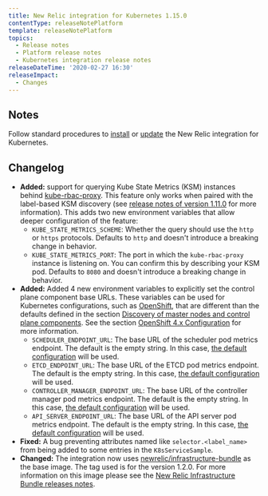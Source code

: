 ```yaml
---
title: New Relic integration for Kubernetes 1.15.0
contentType: releaseNotePlatform
template: releaseNotePlatform
topics:
  - Release notes
  - Platform release notes
  - Kubernetes integration release notes
releaseDateTime: '2020-02-27 16:30'
releaseImpact:
  - Changes
---
```


## Notes

Follow standard procedures to [install](/docs/integrations/host-integrations/host-integrations-list/kubernetes-monitoring-integration#install) or [update](/docs/integrations/host-integrations/host-integrations-list/kubernetes-monitoring-integration#update) the New Relic integration for Kubernetes.

## Changelog

* **Added:** support for querying Kube State Metrics (KSM) instances behind [kube-rbac-proxy](https://github.com/brancz/kube-rbac-proxy). This feature only works when paired with the label-based KSM discovery (see [release notes of version 1.11.0](https://docs.newrelic.com/docs/release-notes/platform-release-notes/host-integrations-release-notes#h2-new-relic-integration-for-kubernetes-1110) for more information). This adds two new environment variables that allow deeper configuration of the feature:
  * `KUBE_STATE_METRICS_SCHEME`: Whether the query should use the `http` or `https` protocols. Defaults to `http` and doesn't introduce a breaking change in behavior.
  * `KUBE_STATE_METRICS_PORT`: The port in which the `kube-rbac-proxy` instance is listening on. You can confirm this by describing your KSM pod. Defaults to `8080` and doesn't introduce a breaking change in behavior.
* **Added:** Added 4 new environment variables to explicitly set the control plane component base URLs. These variables can be used for Kubernetes configurations, such as [OpenShift](http://learn.openshift.com/?extIdCarryOver=true&sc_cid=701f2000001OH7iAAG), that are different than the defaults defined in the section [Discovery of master nodes and control plane components](https://docs.newrelic.com/docs/integrations/kubernetes-integration/installation/configure-control-plane-monitoring#discover-nodes-components). See the section [OpenShift 4.x Configuration](https://docs.newrelic.com/docs/integrations/kubernetes-integration/installation/configure-control-plane-monitoring#openshift-4x-configuration) for more information.
  * `SCHEDULER_ENDPOINT_URL`: The base URL of the scheduler pod metrics endpoint. The default is the empty string. In this case, [the default configuration](https://docs.newrelic.com/docs/integrations/kubernetes-integration/installation/configure-control-plane-monitoring#discover-nodes-components) will be used.
  * `ETCD_ENDPOINT_URL`: The base URL of the ETCD pod metrics endpoint. The default is the empty string. In this case, [the default configuration](https://docs.newrelic.com/docs/integrations/kubernetes-integration/installation/configure-control-plane-monitoring#discover-nodes-components) will be used.
  * `CONTROLLER_MANAGER_ENDPOINT_URL`: The base URL of the controller manager pod metrics endpoint. The default is the empty string. In this case, [the default configuration](https://docs.newrelic.com/docs/integrations/kubernetes-integration/installation/configure-control-plane-monitoring#discover-nodes-components) will be used.
  * `API_SERVER_ENDPOINT_URL`: The base URL of the API server pod metrics endpoint. The default is the empty string. In this case, [the default configuration](https://docs.newrelic.com/docs/integrations/kubernetes-integration/installation/configure-control-plane-monitoring#discover-nodes-components) will be used.
* **Fixed:** A bug preventing attributes named like `selector.<label_name>` from being added to some entries in the `K8sServiceSample`.
* **Changed:** The integration now uses [newrelic/infrastructure-bundle](https://github.com/newrelic/infrastructure-bundle/releases/tag/1.2.0) as the base image. The tag used is for the version 1.2.0. For more information on this image please see the [New Relic Infrastructure Bundle releases notes](https://github.com/newrelic/infrastructure-bundle/releases/tag/1.2.0).
